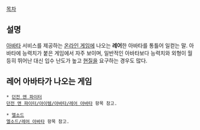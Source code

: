[[목차]]
== 설명 ==
[[아바타#s-3.1|아바타]] 서비스를 제공하는 [[온라인 게임]]에 나오는 '''레어'''한 아바타를 통틀어 일컫는 말.
아바타에 능력치가 붙은 게임에서 자주 보이며, 일반적인 아바타보다 능력치와 외형이 월등히 뛰어난 대신 입수 난도가 높고 [[현질]]을 요구하는 경우도 많다.

== 레어 아바타가 나오는 게임 ==
 * [[던전 앤 파이터]]
 [[던전 앤 파이터/아이템/아바타/레어 아바타]] 항목 참고.

 * [[엘소드]]
 [[엘소드/레어 아바타]] 항목 참고.
